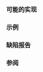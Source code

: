{{cpp/types/traits/is|1=is_unsigned
|description=
检查 {{tt|T}} 是否为无符号算术类型。
* 如果 {{c|std::is_arithmetic&lt;T&gt;::value}} 是 {{c|true}}，那么提供的成员常量 {{tt|value}} 等于 {{c|T(0) &lt; T(-1)}}。
* 否则提供的成员常量 {{tt|value}} 等于 {{c|false}}。
|inherit_desc={{tt|T}} 是无符号算术类型
}}

===可能的实现===
{{eq fun|1=
namespace detail
{
    template&lt;typename T,bool = std::is_arithmetic&lt;T&gt;::value&gt;
    struct is_unsigned : std::integral_constant&lt;bool, T(0) &lt; T(-1)&gt; {};

    template&lt;typename T&gt;
    struct is_unsigned&lt;T,false&gt; : std::false_type {};
} // namespace detail

template&lt;typename T&gt;
struct is_unsigned : detail::is_unsigned&lt;T&gt;::type {};
}}

===示例===
{{example
|code=
#include &lt;iostream&gt;
#include &lt;type_traits&gt;

class A {};
static_assert(std::is_unsigned_v&lt;A&gt; == false);

enum B : unsigned {};
static_assert(std::is_unsigned_v&lt;B&gt; == false);

enum class C : unsigned {};
static_assert(std::is_unsigned_v&lt;C&gt; == false);

struct S { unsigned p : 1; int q : 1; };
static_assert
(
    std::is_unsigned_v&lt;decltype(S::p)&gt; not_eq
    std::is_unsigned_v&lt;decltype(S::q)&gt;
);

static_assert
(
    std::is_unsigned_v&lt;float&gt; == false &amp;&amp;
    std::is_unsigned_v&lt;signed int&gt; == false &amp;&amp;
    std::is_unsigned_v&lt;unsigned int&gt; == true &amp;&amp;
    std::is_unsigned_v&lt;bool&gt; == true
);

int main() 
{
    // char 是否有符号由实现定义：
    std::cout &lt;&lt; std::boolalpha &lt;&lt; std::is_unsigned&lt;char&gt;::value &lt;&lt; '\n';
}
|p=true
|output=
false
}}

===缺陷报告===
{{dr list begin}}
{{dr list item|wg=lwg|dr=2197|std=C++11|before={{tt|T}} 不是算术类型时 {{tt|value}} 也有可能是 {{c|true}}|after=此时只能是 {{c|false}}}}
{{dr list end}}

===参阅===
{{dsc begin}}
{{dsc inc|cpp/types/dsc is_signed}}
{{dsc inc|cpp/types/numeric_limits/dsc is_signed}}
{{dsc inc|cpp/types/dsc is_arithmetic}}
{{dsc inc|cpp/types/dsc make_signed}}
{{dsc inc|cpp/types/dsc make_unsigned}}
{{dsc end}}

{{langlinks|de|en|es|fr|it|ja|pt|ru}}